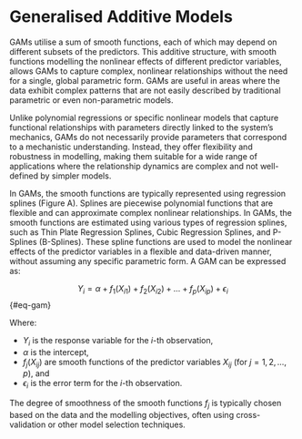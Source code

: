 # Generalised Additive Models {#sec-generalised-additive-models}

GAMs utilise a sum of smooth functions, each of which may depend on different subsets of the predictors. This additive structure, with smooth functions modelling the nonlinear effects of different predictor variables, allows GAMs to capture complex, nonlinear relationships without the need for a single, global parametric form. GAMs are useful in areas where the data exhibit complex patterns that are not easily described by traditional parametric or even non-parametric models.

Unlike polynomial regressions or specific nonlinear models that capture functional relationships with parameters directly linked to the system's mechanics, GAMs do not necessarily provide parameters that correspond to a mechanistic understanding. Instead, they offer flexibility and robustness in modelling, making them suitable for a wide range of applications where the relationship dynamics are complex and not well-defined by simpler models.

In GAMs, the smooth functions are typically represented using regression splines (Figure A). Splines are piecewise polynomial functions that are flexible and can approximate complex nonlinear relationships. In GAMs, the smooth functions are estimated using various types of regression splines, such as Thin Plate Regression Splines, Cubic Regression Splines, and P-Splines (B-Splines). These spline functions are used to model the nonlinear effects of the predictor variables in a flexible and data-driven manner, without assuming any specific parametric form. A GAM can be expressed as:

$$Y_i = \alpha + f_1(X_{i1}) + f_2(X_{i2}) + \ldots + f_p(X_{ip}) + \epsilon_i$$ {#eq-gam}

Where:

- $Y_i$ is the response variable for the $i$-th observation,
- $\alpha$ is the intercept,
- $f_j(X_{ij})$ are smooth functions of the predictor variables $X_{ij}$ (for $j = 1, 2, \ldots, p$), and
- $\epsilon_i$ is the error term for the $i$-th observation.

The degree of smoothness of the smooth functions $f_j$ is typically chosen based on the data and the modelling objectives, often using cross-validation or other model selection techniques.


